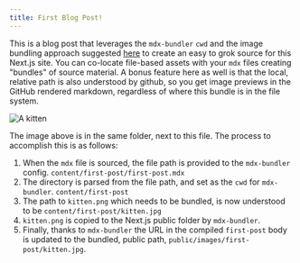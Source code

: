 ```yaml
---
title: First Blog Post!
---
```


This is a blog post that leverages the `mdx-bundler` `cwd` and the image bundling approach 
suggested [here](https://github.com/kentcdodds/mdx-bundler#image-bundling) to create an easy 
to grok source for this Next.js site. You can co-locate file-based assets with your `mdx` files
creating "bundles" of source material. A bonus feature here as well is that the local, 
relative path is also understood by github, so you get image previews in the GitHub 
rendered markdown, regardless of where this bundle is in the file system.

![A kitten](./kitten.jpg)

The image above is in the same folder, next to this file. The process to accomplish this is
as follows:

1. When the `mdx` file is sourced, the file path is provided to the `mdx-bundler` config. `content/first-post/first-post.mdx`
2. The directory is parsed from the file path, and set as the `cwd` for `mdx-bundler`. `content/first-post`
3. The path to `kitten.png` which needs to be bundled, is now understood to be `content/first-post/kitten.jpg`
4. `kitten.png` is copied to the Next.js public folder by `mdx-bundler`.
5. Finally, thanks to `mdx-bundler` the URL in the compiled `first-post` body is updated to the bundled, public path, `public/images/first-post/kitten.jpg`.

